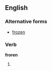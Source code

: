 ==English==

===Alternative forms===
*[[frozen]]

===Verb===
'''froren'''

# {{rare}} {{past participle of|[[freeze]]}}